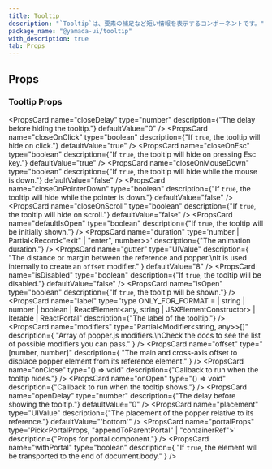```yaml
---
title: Tooltip
description: "`Tooltip`は、要素の補足など短い情報を表示するコンポーネントです。"
package_name: "@yamada-ui/tooltip"
with_description: true
tab: Props
---
```


## Props

### Tooltip Props

<PropsCard
  name="closeDelay"
  type="number"
  description={"The delay before hiding the tooltip."}
  defaultValue="0"
/>
<PropsCard
  name="closeOnClick"
  type="boolean"
  description={"If `true`, the tooltip will hide on click."}
  defaultValue="true"
/>
<PropsCard
  name="closeOnEsc"
  type="boolean"
  description={"If `true`, the tooltip will hide on pressing Esc key."}
  defaultValue="true"
/>
<PropsCard
  name="closeOnMouseDown"
  type="boolean"
  description={"If `true`, the tooltip will hide while the mouse is down."}
  defaultValue="false"
/>
<PropsCard
  name="closeOnPointerDown"
  type="boolean"
  description={"If `true`, the tooltip will hide while the pointer is down."}
  defaultValue="false"
/>
<PropsCard
  name="closeOnScroll"
  type="boolean"
  description={"If `true`, the tooltip will hide on scroll."}
  defaultValue="false"
/>
<PropsCard
  name="defaultIsOpen"
  type="boolean"
  description={"If `true`, the tooltip will be initially shown."}
/>
<PropsCard
  name="duration"
  type='number | Partial<Record<"exit" | "enter", number>>'
  description={"The animation duration."}
/>
<PropsCard
  name="gutter"
  type="UIValue<number>"
  description={
    "The distance or margin between the reference and popper.\nIt is used internally to create an `offset` modifier."
  }
  defaultValue="8"
/>
<PropsCard
  name="isDisabled"
  type="boolean"
  description={"If `true`, the tooltip will be disabled."}
  defaultValue="false"
/>
<PropsCard
  name="isOpen"
  type="boolean"
  description={"If `true`, the tooltip will be shown."}
/>
<PropsCard
  name="label"
  type="type ONLY_FOR_FORMAT =
  | string
  | number
  | boolean
  | ReactElement<any, string | JSXElementConstructor<any>>
  | Iterable<ReactNode>
  | ReactPortal"
  description={"The label of the tooltip."}
/>
<PropsCard
  name="modifiers"
  type="Partial<Modifier<string, any>>[]"
  description={
    "Array of popper.js modifiers.\nCheck the docs to see the list of possible modifiers you can pass."
  }
/>
<PropsCard
  name="offset"
  type="[number, number]"
  description={
    "The main and cross-axis offset to displace popper element from its reference element."
  }
/>
<PropsCard
  name="onClose"
  type="() => void"
  description={"Callback to run when the tooltip hides."}
/>
<PropsCard
  name="onOpen"
  type="() => void"
  description={"Callback to run when the tooltip shows."}
/>
<PropsCard
  name="openDelay"
  type="number"
  description={"The delay before showing the tooltip."}
  defaultValue="0"
/>
<PropsCard
  name="placement"
  type="UIValue<Placement>"
  description={"The placement of the popper relative to its reference."}
  defaultValue="'bottom'"
/>
<PropsCard
  name="portalProps"
  type='Pick<PortalProps,
  "appendToParentPortal" | "containerRef">'
  description={"Props for portal component."}
/>
<PropsCard
  name="withPortal"
  type="boolean"
  description={
    "If `true`, the element will be transported to the end of document.body."
  }
/>
